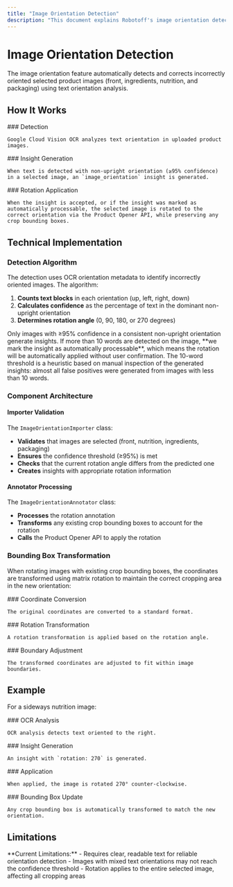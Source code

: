```yaml
---
title: "Image Orientation Detection"
description: "This document explains Robotoff's image orientation detection feature, which automatically corrects product image orientations using Google Cloud Vision OCR. It details the detection algorithm, technical implementation, bounding box transformation, and current limitations."
---
```



# Image Orientation Detection

The image orientation feature automatically detects and corrects incorrectly oriented selected product images (front, ingredients, nutrition, and packaging) using text orientation analysis.

## How It Works

<Steps>
  <Step>
    ### Detection
    
    Google Cloud Vision OCR analyzes text orientation in uploaded product images.
  </Step>

  <Step>
    ### Insight Generation
    
    When text is detected with non-upright orientation (≥95% confidence) in a selected image, an `image_orientation` insight is generated.
  </Step>

  <Step>
    ### Rotation Application
    
    When the insight is accepted, or if the insight was marked as automatically processable, the selected image is rotated to the correct orientation via the Product Opener API, while preserving any crop bounding boxes.
  </Step>
</Steps>

## Technical Implementation

### Detection Algorithm

The detection uses OCR orientation metadata to identify incorrectly oriented images. The algorithm:

1. **Counts text blocks** in each orientation (up, left, right, down)
2. **Calculates confidence** as the percentage of text in the dominant non-upright orientation
3. **Determines rotation angle** (0, 90, 180, or 270 degrees)

<Callout type="info">
  Only images with ≥95% confidence in a consistent non-upright orientation generate insights. If more than 10 words are detected on the image, **we mark the insight as automatically processable**, which means the rotation will be automatically applied without user confirmation.
</Callout>

<Callout type="note">
  The 10-word threshold is a heuristic based on manual inspection of the generated insights: almost all false positives were generated from images with less than 10 words.
</Callout>

### Component Architecture

<Cards>
  <Card title="ImageOrientationImporter" description="Validates images, checks confidence thresholds, and creates insights with rotation information" />
  <Card title="ImageOrientationAnnotator" description="Processes rotation annotation, transforms bounding boxes, and calls Product Opener API" />
</Cards>

#### Importer Validation

The `ImageOrientationImporter` class:

- **Validates** that images are selected (front, nutrition, ingredients, packaging)
- **Ensures** the confidence threshold (≥95%) is met
- **Checks** that the current rotation angle differs from the predicted one
- **Creates** insights with appropriate rotation information

#### Annotator Processing

The `ImageOrientationAnnotator` class:

- **Processes** the rotation annotation
- **Transforms** any existing crop bounding boxes to account for the rotation
- **Calls** the Product Opener API to apply the rotation

### Bounding Box Transformation

When rotating images with existing crop bounding boxes, the coordinates are transformed using matrix rotation to maintain the correct cropping area in the new orientation:

<Steps>
  <Step>
    ### Coordinate Conversion
    
    The original coordinates are converted to a standard format.
  </Step>

  <Step>
    ### Rotation Transformation
    
    A rotation transformation is applied based on the rotation angle.
  </Step>

  <Step>
    ### Boundary Adjustment
    
    The transformed coordinates are adjusted to fit within image boundaries.
  </Step>
</Steps>

## Example

For a sideways nutrition image:

<Steps>
  <Step>
    ### OCR Analysis
    
    OCR analysis detects text oriented to the right.
  </Step>

  <Step>
    ### Insight Generation
    
    An insight with `rotation: 270` is generated.
  </Step>

  <Step>
    ### Application
    
    When applied, the image is rotated 270° counter-clockwise.
  </Step>

  <Step>
    ### Bounding Box Update
    
    Any crop bounding box is automatically transformed to match the new orientation.
  </Step>
</Steps>

## Limitations

<Callout type="warn">
  **Current Limitations:**
  - Requires clear, readable text for reliable orientation detection
  - Images with mixed text orientations may not reach the confidence threshold
  - Rotation applies to the entire selected image, affecting all cropping areas
</Callout>
